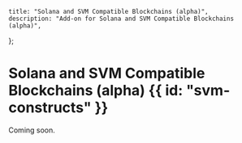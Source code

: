     title: "Solana and SVM Compatible Blockchains (alpha)",
    description: "Add-on for Solana and SVM Compatible Blockchains (alpha)",
};

# Solana and SVM Compatible Blockchains (alpha) {{ id: "svm-constructs" }}

Coming soon. 
